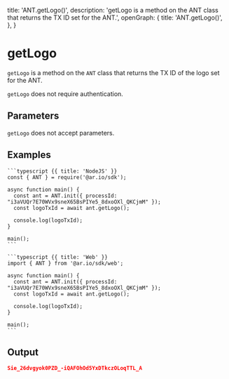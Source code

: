

  title: 'ANT.getLogo()',
  description: 'getLogo is a method on the ANT class that returns the TX ID set for the ANT.',
  openGraph: {
    title: 'ANT.getLogo()',
  },
}

<HeroPattern />

# getLogo

`getLogo` is a method on the `ANT` class that returns the TX ID of the logo set for the ANT.

`getLogo` does not require authentication.

## Parameters

`getLogo` does not accept parameters.

## Examples

<CodeGroup title="getLogo">

    ```typescript {{ title: 'NodeJS' }}
    const { ANT } = require('@ar.io/sdk');

    async function main() {
      const ant = ANT.init({ processId: "i3aVUQr7E70WVx9sneX65BsPIYe5_8dxoOXl_QKCjmM" });
      const logoTxId = await ant.getLogo();

      console.log(logoTxId);
    }

    main();
    ```

    ```typescript {{ title: 'Web' }}
    import { ANT } from '@ar.io/sdk/web';

    async function main() {
      const ant = ANT.init({ processId: "i3aVUQr7E70WVx9sneX65BsPIYe5_8dxoOXl_QKCjmM" });
      const logoTxId = await ant.getLogo();

      console.log(logoTxId);
    }

    main();
    ```

</CodeGroup>

## Output

```json
Sie_26dvgyok0PZD_-iQAFOhOd5YxDTkczOLoqTTL_A
```